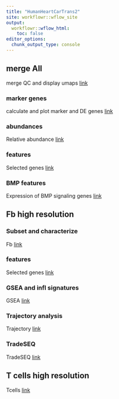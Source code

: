 ```yaml
---
title: "HumanHeartCarTrans2"
site: workflowr::wflow_site
output:
  workflowr::wflow_html:
    toc: false
editor_options:
  chunk_output_type: console
---
```


## merge All
merge QC and display umaps
[link](Merge-QC-UMAPS.html)

### marker genes
calculate and plot marker and DE genes
[link](Marker_Genes.html)

### abundances
Relative abundance
[link](Abundances.html)

### features
Selected genes
[link](features.html)

### BMP features
Expression of BMP signaling genes
[link](BMP_HGF.html)


## Fb high resolution
### Subset and characterize
Fb
[link](Fbhighres.html)

### features
Selected genes
[link](Fbfeatures.html)

### GSEA and infl signatures
GSEA
[link](FbhighresGSEA.html)

### Trajectory analysis
Trajectory
[link](slingshotIntFb.html)

### TradeSEQ
TradeSEQ
[link](tradeseqIntFb.html)

## T cells high resolution
Tcells
[link](Tcellhighres.html)









